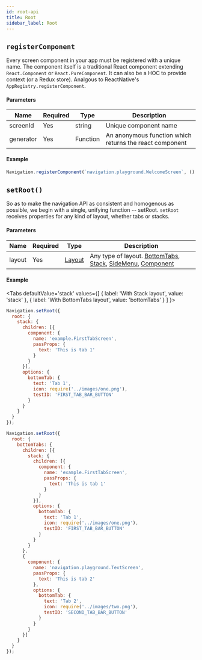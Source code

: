 ```yaml
---
id: root-api
title: Root
sidebar_label: Root
---
```



## `registerComponent`
Every screen component in your app must be registered with a unique name. The component itself is a traditional React component extending `React.Component` or `React.PureComponent`. It can also be a HOC to provide context (or a Redux store). Analgous to ReactNative's `AppRegistry.registerComponent`.

#### Parameters
| Name   | Required | Type                | Description                                                                                                            |
| ------ | -------- | ------------------- | ---------------------------------------------------------------------------------------------------------------------- |
| screenId | Yes      | string | Unique component name |
| generator | Yes      | Function | An anonymous function which returns the react component |

#### Example

```js
Navigation.registerComponent(`navigation.playground.WelcomeScreen`, () => WelcomeScreen);
```

## `setRoot()`
So as to make the navigation API as consistent and homogenous as possible, we begin with a single, unifying function -- setRoot. `setRoot` receives properties for any kind of layout, whether tabs or stacks.

#### Parameters
| Name   | Required | Type                | Description                                                                                                            |
| ------ | -------- | ------------------- | ---------------------------------------------------------------------------------------------------------------------- |
| layout | Yes      | [Layout](layout) | Any type of layout. [BottomTabs](bottomTabs), [Stack](stack), [SideMenu](sideMenu), [Component](component) |

#### Example

<Tabs
  defaultValue='stack'
  values={[
    { label: 'With Stack layout', value: 'stack' },
    { label: 'With BottomTabs layout', value: 'bottomTabs' }
  ]
}>

<TabItem value='stack'>

```js
Navigation.setRoot({
  root: {
    stack: {
      children: [{
        component: {
          name: 'example.FirstTabScreen',
          passProps: {
            text: 'This is tab 1'
          }
        }
      }],
      options: {
        bottomTab: {
          text: 'Tab 1',
          icon: require('../images/one.png'),
          testID: 'FIRST_TAB_BAR_BUTTON'
        }
      }
    }
  }
});
```

</TabItem>

<TabItem value='bottomTabs'>

```js
Navigation.setRoot({
  root: {
    bottomTabs: {
      children: [{
        stack: {
          children: [{
            component: {
              name: 'example.FirstTabScreen',
              passProps: {
                text: 'This is tab 1'
              }
            }
          }],
          options: {
            bottomTab: {
              text: 'Tab 1',
              icon: require('../images/one.png'),
              testID: 'FIRST_TAB_BAR_BUTTON'
            }
          }
        }
      },
      {
        component: {
          name: 'navigation.playground.TextScreen',
          passProps: {
            text: 'This is tab 2'
          },
          options: {
            bottomTab: {
              text: 'Tab 2',
              icon: require('../images/two.png'),
              testID: 'SECOND_TAB_BAR_BUTTON'
            }
          }
        }
      }]
    }
  }
});
```

</TabItem>

</Tabs>

